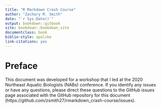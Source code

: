 ```yaml
--- 
title: "R Markdown Crash Course"
author: "Zachary M. Smith"
date: "`r Sys.Date()`"
output: bookdown::gitbook
site: bookdown::bookdown_site
documentclass: book
biblio-style: apalike
link-citations: yes
---
```


# Preface

This document was developed for a workshop that I led at the 2020 Northeast Aquatic Biologists (NABs) conference. If you identify any issues or have any questions, please direct these questions to the GitHub issues page associated with the GitHub repository for this document (https://github.com/zsmith27/rmarkdown_crash-course/issues).
